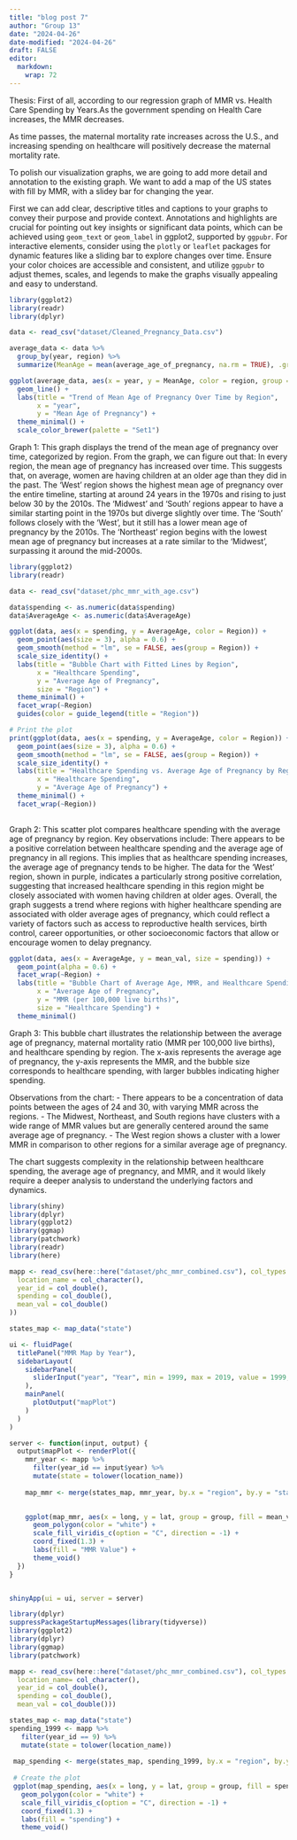 ```yaml
---
title: "blog post 7"
author: "Group 13"
date: "2024-04-26"
date-modified: "2024-04-26"
draft: FALSE
editor: 
  markdown: 
    wrap: 72
---
```


Thesis: First of all, according to our regression graph of MMR vs.
Health Care Spending by Years.As the government spending on Health Care
increases, the MMR decreases.

As time passes, the maternal mortality rate increases across the U.S.,
and increasing spending on healthcare will positively decrease the
maternal mortality rate.

To polish our visualization graphs, we are going to add more detail and
annotation to the existing graph. We want to add a map of the US states
with fill by MMR, with a slidey bar for changing the year.

First we can add clear, descriptive titles and captions to your graphs
to convey their purpose and provide context. Annotations and highlights
are crucial for pointing out key insights or significant data points,
which can be achieved using `geom_text` or `geom_label` in ggplot2,
supported by `ggpubr`. For interactive elements, consider using the
`plotly` or `leaflet` packages for dynamic features like a sliding bar
to explore changes over time. Ensure your color choices are accessible
and consistent, and utilize `ggpubr` to adjust themes, scales, and
legends to make the graphs visually appealing and easy to understand.

```r
library(ggplot2)
library(readr)
library(dplyr)

data <- read_csv("dataset/Cleaned_Pregnancy_Data.csv")

average_data <- data %>%
  group_by(year, region) %>%
  summarize(MeanAge = mean(average_age_of_pregnancy, na.rm = TRUE), .groups = 'drop')

ggplot(average_data, aes(x = year, y = MeanAge, color = region, group = region)) +
  geom_line() +
  labs(title = "Trend of Mean Age of Pregnancy Over Time by Region",
       x = "year",
       y = "Mean Age of Pregnancy") +
  theme_minimal() +
  scale_color_brewer(palette = "Set1")
```

Graph 1: This graph displays the trend of the mean age of pregnancy over
time, categorized by region. From the graph, we can figure out that: In
every region, the mean age of pregnancy has increased over time. This
suggests that, on average, women are having children at an older age
than they did in the past. The 'West' region shows the highest mean age
of pregnancy over the entire timeline, starting at around 24 years in
the 1970s and rising to just below 30 by the 2010s. The 'Midwest' and
'South' regions appear to have a similar starting point in the 1970s but
diverge slightly over time. The 'South' follows closely with the 'West',
but it still has a lower mean age of pregnancy by the 2010s. The
'Northeast' region begins with the lowest mean age of pregnancy but
increases at a rate similar to the 'Midwest', surpassing it around the
mid-2000s.

```r
library(ggplot2)
library(readr)

data <- read_csv("dataset/phc_mmr_with_age.csv")

data$spending <- as.numeric(data$spending)
data$AverageAge <- as.numeric(data$AverageAge)

ggplot(data, aes(x = spending, y = AverageAge, color = Region)) +
  geom_point(aes(size = 3), alpha = 0.6) +  
  geom_smooth(method = "lm", se = FALSE, aes(group = Region)) +  
  scale_size_identity() +  
  labs(title = "Bubble Chart with Fitted Lines by Region",
       x = "Healthcare Spending",
       y = "Average Age of Pregnancy",
       size = "Region") +
  theme_minimal() +
  facet_wrap(~Region)
  guides(color = guide_legend(title = "Region"))

# Print the plot
print(ggplot(data, aes(x = spending, y = AverageAge, color = Region)) +
  geom_point(aes(size = 3), alpha = 0.6) +  
  geom_smooth(method = "lm", se = FALSE, aes(group = Region)) +  
  scale_size_identity() +  
  labs(title = "Healthcare Spending vs. Average Age of Pregnancy by Region",
       x = "Healthcare Spending",
       y = "Average Age of Pregnancy") +
  theme_minimal() +
  facet_wrap(~Region)) 
  
```

Graph 2: This scatter plot compares healthcare spending with the average
age of pregnancy by region. Key observations include: There appears to
be a positive correlation between healthcare spending and the average
age of pregnancy in all regions. This implies that as healthcare
spending increases, the average age of pregnancy tends to be higher. The
data for the 'West' region, shown in purple, indicates a particularly
strong positive correlation, suggesting that increased healthcare
spending in this region might be closely associated with women having
children at older ages. Overall, the graph suggests a trend where
regions with higher healthcare spending are associated with older
average ages of pregnancy, which could reflect a variety of factors such
as access to reproductive health services, birth control, career
opportunities, or other socioeconomic factors that allow or encourage
women to delay pregnancy.

```r
ggplot(data, aes(x = AverageAge, y = mean_val, size = spending)) +
  geom_point(alpha = 0.6) +
  facet_wrap(~Region) +
  labs(title = "Bubble Chart of Average Age, MMR, and Healthcare Spending",
       x = "Average Age of Pregnancy",
       y = "MMR (per 100,000 live births)",
       size = "Healthcare Spending") +
  theme_minimal()
```

Graph 3: This bubble chart illustrates the relationship between the
average age of pregnancy, maternal mortality ratio (MMR per 100,000 live
births), and healthcare spending by region. The x-axis represents the
average age of pregnancy, the y-axis represents the MMR, and the bubble
size corresponds to healthcare spending, with larger bubbles indicating
higher spending.

Observations from the chart: - There appears to be a concentration of
data points between the ages of 24 and 30, with varying MMR across the
regions. - The Midwest, Northeast, and South regions have clusters with
a wide range of MMR values but are generally centered around the same
average age of pregnancy. - The West region shows a cluster with a lower
MMR in comparison to other regions for a similar average age of
pregnancy.

The chart suggests complexity in the relationship between healthcare
spending, the average age of pregnancy, and MMR, and it would likely
require a deeper analysis to understand the underlying factors and
dynamics.

```r

library(shiny)
library(dplyr)
library(ggplot2)
library(ggmap)
library(patchwork)
library(readr)
library(here)

mapp <- read_csv(here::here("dataset/phc_mmr_combined.csv"), col_types = cols(
  location_name = col_character(),
  year_id = col_double(),
  spending = col_double(),
  mean_val = col_double()
)) 

states_map <- map_data("state")

ui <- fluidPage(
  titlePanel("MMR Map by Year"),
  sidebarLayout(
    sidebarPanel(
      sliderInput("year", "Year", min = 1999, max = 2019, value = 1999, step = 1)
    ),
    mainPanel(
      plotOutput("mapPlot")
    )
  )
)

server <- function(input, output) {
  output$mapPlot <- renderPlot({
    mmr_year <- mapp %>%
      filter(year_id == input$year) %>%
      mutate(state = tolower(location_name))
      
    map_mmr <- merge(states_map, mmr_year, by.x = "region", by.y = "state", all.x = TRUE)
    

    ggplot(map_mmr, aes(x = long, y = lat, group = group, fill = mean_val)) +
      geom_polygon(color = "white") +
      scale_fill_viridis_c(option = "C", direction = -1) +
      coord_fixed(1.3) +
      labs(fill = "MMR Value") +
      theme_void()
  })
}


shinyApp(ui = ui, server = server)

```

``` r
library(dplyr)
suppressPackageStartupMessages(library(tidyverse))
library(ggplot2)
library(dplyr)
library(ggmap)
library(patchwork)

mapp <- read_csv(here::here("dataset/phc_mmr_combined.csv"), col_types = cols(
  location_name= col_character(),
  year_id = col_double(),
  spending = col_double(),
  mean_val = col_double())) 

states_map <- map_data("state")
spending_1999 <- mapp %>% 
   filter(year_id == 9) %>% 
   mutate(state = tolower(location_name)) 
 
 map_spending <- merge(states_map, spending_1999, by.x = "region", by.y = "state", all.x = TRUE)
 
 # Create the plot
 ggplot(map_spending, aes(x = long, y = lat, group = group, fill = spending)) +
   geom_polygon(color = "white") +
   scale_fill_viridis_c(option = "C", direction = -1) +
   coord_fixed(1.3) +  
   labs(fill = "spending") +
   theme_void() 
 ```